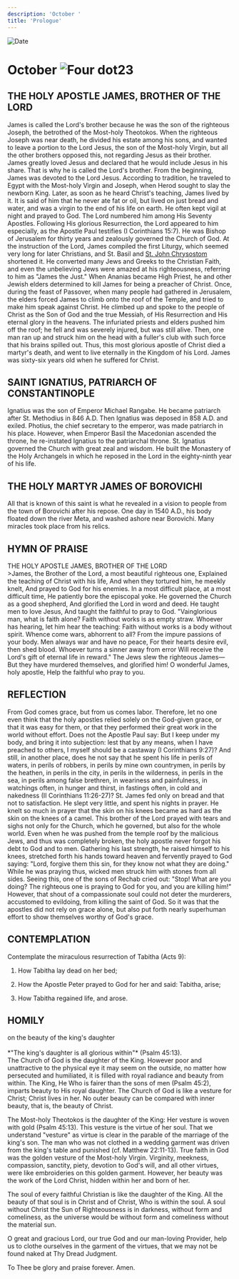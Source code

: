 ```yaml
---
description: 'October '
title: 'Prologue'
---
```


<RunningHead />
<Image src="/title-imprint.png" height={68} width={50} alt="Date" className="title-imprint"/>

# <div id="date">October <Image className="four-dot" src="/four-dot.png" height={15} width={15} alt="Four dot" />23</div>

## THE HOLY APOSTLE JAMES, BROTHER OF THE LORD

James is called the Lord's brother because he was the son of the righteous Joseph, the betrothed of the Most-holy Theotokos. When the righteous Joseph was near death, he divided his estate among his sons, and wanted to leave a portion to the Lord Jesus, the son of the Most-holy Virgin, but all the other brothers opposed this, not regarding Jesus as their brother. James greatly loved Jesus and declared that he would include Jesus in his share. That is why he is called the Lord's brother. From the beginning, James was devoted to the Lord Jesus. According to tradition, he traveled to Egypt with the Most-holy Virgin and Joseph, when Herod sought to slay the newborn King. Later, as soon as he heard Christ's teaching, James lived by it. It is said of him that he never ate fat or oil, but lived on just bread and water, and was a virgin to the end of his life on earth. He often kept vigil at night and prayed to God. The Lord numbered him among His Seventy Apostles. Following His glorious Resurrection, the Lord appeared to him especially, as the Apostle Paul testifies (I Corinthians 15:7). He was Bishop of Jerusalem for thirty years and zealously governed the Church of God. At the instruction of the Lord, James compiled the first Liturgy, which seemed very long for later Christians, and St. Basil and [St. John Chrysostom](/november/13th) shortened it. He converted many Jews and Greeks to the Christian Faith, and even the unbelieving Jews were amazed at his righteousness, referring to him as "James the Just." When Ananias became High Priest, he and other Jewish elders determined to kill James for being a preacher of Christ. Once, during the feast of Passover, when many people had gathered in Jerusalem, the elders forced James to climb onto the roof of the Temple, and tried to make him speak against Christ. He climbed up and spoke to the people of Christ as the Son of God and the true Messiah, of His Resurrection and His eternal glory in the heavens. The infuriated priests and elders pushed him off the roof; he fell and was severely injured, but was still alive. Then, one man ran up and struck him on the head with a fuller's club with such force that his brains spilled out. Thus, this most glorious apostle of Christ died a martyr's death, and went to live eternally in the Kingdom of his Lord. James was sixty-six years old when he suffered for Christ.

## SAINT IGNATIUS, PATRIARCH OF CONSTANTINOPLE

Ignatius was the son of Emperor Michael Rangabe. He became patriarch after St. Methodius in 846 A.D. Then Ignatius was deposed in 858 A.D. and exiled. Photius, the chief secretary to the emperor, was made patriarch in his place. However, when Emperor Basil the Macedonian ascended the throne, he re-instated Ignatius to the patriarchal throne. St. Ignatius governed the Church with great zeal and wisdom. He built the Monastery of the Holy Archangels in which he reposed in the Lord in the eighty-ninth year of his life.

## THE HOLY MARTYR JAMES OF BOROVICHI

All that is known of this saint is what he revealed in a vision to people from the town of Borovichi after his repose. One day in 1540 A.D., his body floated down the river Meta, and washed ashore near Borovichi. Many miracles took place from his relics.


## HYMN OF PRAISE
<div style={{textAlign:'center', color:'crimson', fontWeight:'bold'}}>
THE HOLY APOSTLE JAMES, BROTHER OF THE LORD
</div>
>James, the Brother of the Lord, a most beautiful righteous one,  
Explained the teaching of Christ with his life,  
And when they tortured him, he meekly knelt,  
And prayed to God for his enemies.  
In a most difficult place, at a most difficult time,  
He patiently bore the episcopal yoke.  
He governed the Church as a good shepherd,  
And glorified the Lord in word and deed.  
He taught men to love Jesus,  
And taught the faithful to pray to God.  
"Vainglorious man, what is faith alone?  
Faith without works is as empty straw.  
Whoever has hearing, let him hear the teaching:  
Faith without works is a body without spirit.  
Whence come wars, abhorrent to all?  
From the impure passions of your body.  
Men always war and have no peace,  
For their hearts desire evil, then shed blood.  
Whoever turns a sinner away from error  
Will receive the Lord's gift of eternal life in reward."  
The Jews slew the righteous James—  
But they have murdered themselves, and glorified him!  
O wonderful James, holy apostle,  
Help the faithful who pray to you.  


## REFLECTION

From God comes grace, but from us comes labor. Therefore, let no one even think that the holy apostles relied solely on the God-given grace, or that it was easy for them, or that they performed their great work in the world without effort. Does not the Apostle Paul say: But I keep under my body, and bring it into subjection: lest that by any means, when I have preached to others, I myself should be a castaway (I Corinthians 9:27)? And still, in another place, does he not say that he spent his life in perils of waters, in perils of robbers, in perils by mine own countrymen, in perils by the heathen, in perils in the city, in perils in the wilderness, in perils in the sea, in perils among false brethren, in weariness and painfulness, in watchings often, in hunger and thirst, in fastings often, in cold and nakedness (II Corinthians 11:26-27)? St. James fed only on bread and that not to satisfaction. He slept very little, and spent his nights in prayer. He knelt so much in prayer that the skin on his knees became as hard as the skin on the knees of a camel. This brother of the Lord prayed with tears and sighs not only for the Church, which he governed, but also for the whole world. Even when he was pushed from the temple roof by the malicious Jews, and thus was completely broken, the holy apostle never forgot his debt to God and to men. Gathering his last strength, he raised himself to his knees, stretched forth his hands toward heaven and fervently prayed to God saying: "Lord, forgive them this sin, for they know not what they are doing." While he was praying thus, wicked men struck him with stones from all sides. Seeing this, one of the sons of Rechab cried out: "Stop! What are you doing? The righteous one is praying to God for you, and you are killing him!" However, that shout of a compassionate soul could not deter the murderers, accustomed to evildoing, from killing the saint of God. So it was that the apostles did not rely on grace alone, but also put forth nearly superhuman effort to show themselves worthy of God's grace.
 

## CONTEMPLATION

Contemplate the miraculous resurrection of Tabitha (Acts 9):

1. How Tabitha lay dead on her bed;

2. How the Apostle Peter prayed to God for her and said: Tabitha, arise;

3. How Tabitha regained life, and arose.


## HOMILY
<div style={{textAlign:'center', color:'crimson', fontWeight:'bold'}}>
on the beauty of the king's daughter
</div>
<br />
<div style={{textAlign:'right'}}>
*"The king's daughter is all glorious within"* (Psalm 45:13).
</div>
The Church of God is the daughter of the King. However poor and unattractive to the physical eye it may seem on the outside, no matter how persecuted and humiliated, it is filled with royal radiance and beauty from within. The King, He Who is fairer than the sons of men (Psalm 45:2), imparts beauty to His royal daughter. The Church of God is like a vesture for Christ; Christ lives in her. No outer beauty can be compared with inner beauty, that is, the beauty of Christ.

The Most-holy Theotokos is the daughter of the King: Her vesture is woven with gold (Psalm 45:13). This vesture is the virtue of her soul. That we understand "vesture" as virtue is clear in the parable of the marriage of the king's son. The man who was not clothed in a wedding garment was driven from the king's table and punished (cf. Matthew 22:11-13). True faith in God was the golden vesture of the Most-holy Virgin. Virginity, meekness, compassion, sanctity, piety, devotion to God's will, and all other virtues, were like embroideries on this golden garment. However, her beauty was the work of the Lord Christ, hidden within her and born of her.

The soul of every faithful Christian is like the daughter of the King. All the beauty of that soul is in Christ and of Christ, Who is within the soul. A soul without Christ the Sun of Righteousness is in darkness, without form and comeliness, as the universe would be without form and comeliness without the material sun. 

O great and gracious Lord, our true God and our man-loving Provider, help us to clothe ourselves in the garment of the virtues, that we may not be found naked at Thy Dread Judgment.

To Thee be glory and praise forever. Amen.